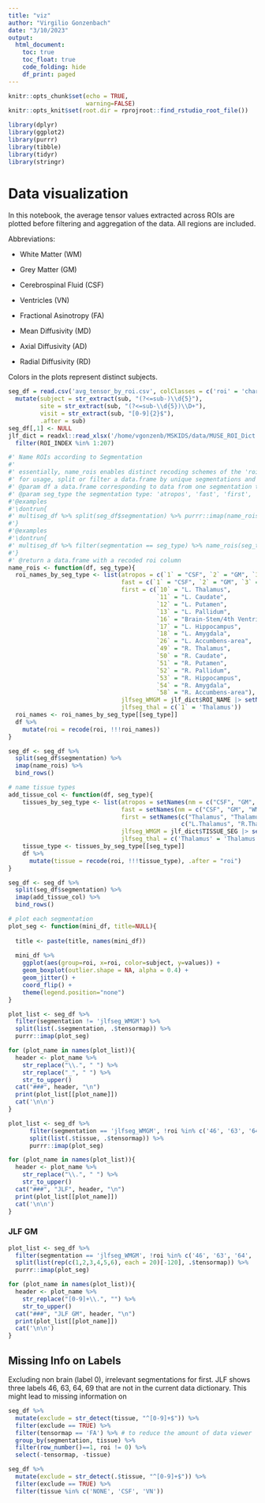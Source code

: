 ```yaml
---
title: "viz"
author: "Virgilio Gonzenbach"
date: "3/10/2023"
output: 
  html_document:
    toc: true
    toc_float: true
    code_folding: hide
    df_print: paged
---
```


<style type="text/css">
.main-container {
  max-width: 1800px;
  margin-left: auto;
  margin-right: auto;
}
</style>


```r
knitr::opts_chunk$set(echo = TRUE,
                      warning=FALSE)
knitr::opts_knit$set(root.dir = rprojroot::find_rstudio_root_file())
```

```r
library(dplyr)
library(ggplot2)
library(purrr)
library(tibble)
library(tidyr)
library(stringr)
```

# Data visualization

In this notebook, the average tensor values extracted across ROIs are plotted before filtering and aggregation of the data. All regions are included. 

Abbreviations:  

- White Matter (WM)  
- Grey Matter (GM)  
- Cerebrospinal Fluid (CSF)  
- Ventricles (VN)  

- Fractional Asinotropy (FA)
- Mean Diffusivity (MD)
- Axial Diffusivity (AD)
- Radial Diffusivity (RD)

Colors in the plots represent distinct subjects.

```r
seg_df = read.csv('avg_tensor_by_roi.csv', colClasses = c('roi' = 'character')) %>% 
  mutate(subject = str_extract(sub, "(?<=sub-)\\d{5}"),
         site = str_extract(sub, "(?<=sub-\\d{5})\\D+"),
         visit = str_extract(sub, "[0-9]{2}$"), 
         .after = sub)
seg_df[,1] <- NULL
jlf_dict = readxl::read_xlsx('/home/vgonzenb/MSKIDS/data/MUSE_ROI_Dict.xlsx') %>% 
  filter(ROI_INDEX %in% 1:207)
```


```r
#' Name ROIs according to Segmentation
#'
#' essentially, name_rois enables distinct recoding schemes of the 'roi' column according to the value in the 'segmentation' column.
#' for usage, split or filter a data.frame by unique segmentations and indicate the segmentation type
#' @param df a data.frame corresponding to data from one segmentation type only
#' @param seg_type the segmentation type: 'atropos', 'fast', 'first', 'jlfseg_WMGM', or 'jlfseg_thal'
#'@examples
#'\dontrun{
#' multiseg_df %>% split(seg_df$segmentation) %>% purrr::imap(name_rois) %>% dplyr::bind_rows()
#'}
#'@examples
#'\dontrun{
#' multiseg_df %>% filter(segmentation == seg_type) %>% name_rois(seg_type)
#'}
#' @return a data.frame with a recoded roi column
name_rois <- function(df, seg_type){
  roi_names_by_seg_type <- list(atropos = c(`1` = "CSF", `2` = "GM", `3` = "WM"),
                                fast = c(`1` = "CSF", `2` = "GM", `3` = "WM"),
                                first = c(`10` = "L. Thalamus",
                                          `11` = "L. Caudate",
                                          `12` = "L. Putamen",
                                          `13` = "L. Pallidum",
                                          `16` = "Brain-Stem/4th Ventricle",
                                          `17` = "L. Hippocampus",
                                          `18` = "L. Amygdala",
                                          `26` = "L. Accumbens-area",
                                          `49` = "R. Thalamus",
                                          `50` = "R. Caudate",
                                          `51` = "R. Putamen",
                                          `52` = "R. Pallidum",
                                          `53` = "R. Hippocampus",
                                          `54` = "R. Amygdala",
                                          `58` = "R. Accumbens-area"),
                                jlfseg_WMGM = jlf_dict$ROI_NAME |> setNames(jlf_dict$ROI_INDEX),
                                jlfseg_thal = c(`1` = 'Thalamus'))
  roi_names <- roi_names_by_seg_type[[seg_type]]
  df %>% 
    mutate(roi = recode(roi, !!!roi_names))
}

seg_df <- seg_df %>% 
  split(seg_df$segmentation) %>% 
  imap(name_rois) %>% 
  bind_rows()
```


```r
# name tissue types
add_tissue_col <- function(df, seg_type){
    tissues_by_seg_type <- list(atropos = setNames(nm = c("CSF", "GM", "WM")),
                                fast = setNames(nm = c("CSF", "GM", "WM")),
                                first = setNames(c("Thalamus", "Thalamus"), 
                                                 c("L.Thalamus", "R.Thalamus")),
                                jlfseg_WMGM = jlf_dict$TISSUE_SEG |> setNames(jlf_dict$ROI_NAME),
                                jlfseg_thal = c('Thalamus' = 'Thalamus'))
    tissue_type <- tissues_by_seg_type[[seg_type]]
    df %>% 
      mutate(tissue = recode(roi, !!!tissue_type), .after = "roi")
}

seg_df <- seg_df %>% 
  split(seg_df$segmentation) %>% 
  imap(add_tissue_col) %>% 
  bind_rows()
```

```r
# plot each segmentation
plot_seg <- function(mini_df, title=NULL){
  
  title <- paste(title, names(mini_df))
  
  mini_df %>%  
    ggplot(aes(group=roi, x=roi, color=subject, y=values)) + 
    geom_boxplot(outlier.shape = NA, alpha = 0.4) + 
    geom_jitter() +
    coord_flip() +
    theme(legend.position="none")
}

plot_list <- seg_df %>% 
  filter(segmentation != 'jlfseg_WMGM') %>% 
  split(list(.$segmentation, .$tensormap)) %>% 
  purrr::imap(plot_seg)

```

```r
for (plot_name in names(plot_list)){
  header <- plot_name %>% 
    str_replace("\\.", " ") %>% 
    str_replace("_", " ") %>% 
    str_to_upper()
  cat("###", header, "\n")
  print(plot_list[[plot_name]])
  cat('\n\n')
}
```

```r
plot_list <- seg_df %>% 
      filter(segmentation == 'jlfseg_WMGM', !roi %in% c('46', '63', '64', '69'), tissue != 'GM') %>%
      split(list(.$tissue, .$tensormap)) %>%
      purrr::imap(plot_seg)
```

```r
for (plot_name in names(plot_list)){
  header <- plot_name %>% 
    str_replace("\\.", " ") %>% 
    str_to_upper()
  cat("###", "JLF", header, "\n")
  print(plot_list[[plot_name]])
  cat('\n\n')
}
```

### JLF GM

```r
plot_list <- seg_df %>%
  filter(segmentation == 'jlfseg_WMGM', !roi %in% c('46', '63', '64', '69'), tissue == 'GM') %>% 
  split(list(rep(c(1,2,3,4,5,6), each = 20)[-120], .$tensormap)) %>% 
  purrr::imap(plot_seg)
```

```r
for (plot_name in names(plot_list)){
  header <- plot_name %>% 
    str_replace("[0-9]+\\.", "") %>% 
    str_to_upper()
  cat("###", "JLF GM", header, "\n")
  print(plot_list[[plot_name]])
  cat('\n\n')
}
```

## Missing Info on Labels

Excluding non brain (label 0), irrelevant segmentations for first. JLF shows three labels 46, 63, 64, 69 that are not in the current data dictionary. This might lead to missing information on

```r
seg_df %>% 
  mutate(exclude = str_detect(tissue, "^[0-9]+$")) %>% 
  filter(exclude == TRUE) %>% 
  filter(tensormap == 'FA') %>% # to reduce the amount of data viewer
  group_by(segmentation, tissue) %>% 
  filter(row_number()==1, roi != 0) %>%
  select(-tensormap, -tissue)

```

```r
seg_df %>% 
  mutate(exclude = str_detect(.$tissue, "^[0-9]+$")) %>% 
  filter(exclude == TRUE) %>% 
  filter(tissue %in% c('NONE', 'CSF', 'VN'))
```

